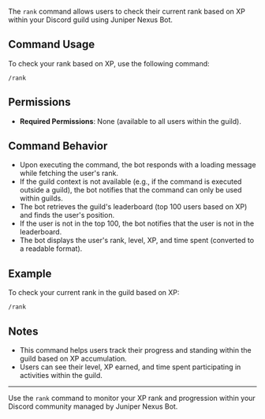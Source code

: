 The `rank` command allows users to check their current rank based on XP within your Discord guild using Juniper Nexus Bot.

## Command Usage

To check your rank based on XP, use the following command:

```
/rank
```

## Permissions

- **Required Permissions**: None (available to all users within the guild).

## Command Behavior

- Upon executing the command, the bot responds with a loading message while fetching the user's rank.
- If the guild context is not available (e.g., if the command is executed outside a guild), the bot notifies that the command can only be used within guilds.
- The bot retrieves the guild's leaderboard (top 100 users based on XP) and finds the user's position.
- If the user is not in the top 100, the bot notifies that the user is not in the leaderboard.
- The bot displays the user's rank, level, XP, and time spent (converted to a readable format).

## Example

To check your current rank in the guild based on XP:

```
/rank
```

## Notes

- This command helps users track their progress and standing within the guild based on XP accumulation.
- Users can see their level, XP earned, and time spent participating in activities within the guild.

---

Use the `rank` command to monitor your XP rank and progression within your Discord community managed by Juniper Nexus Bot.
